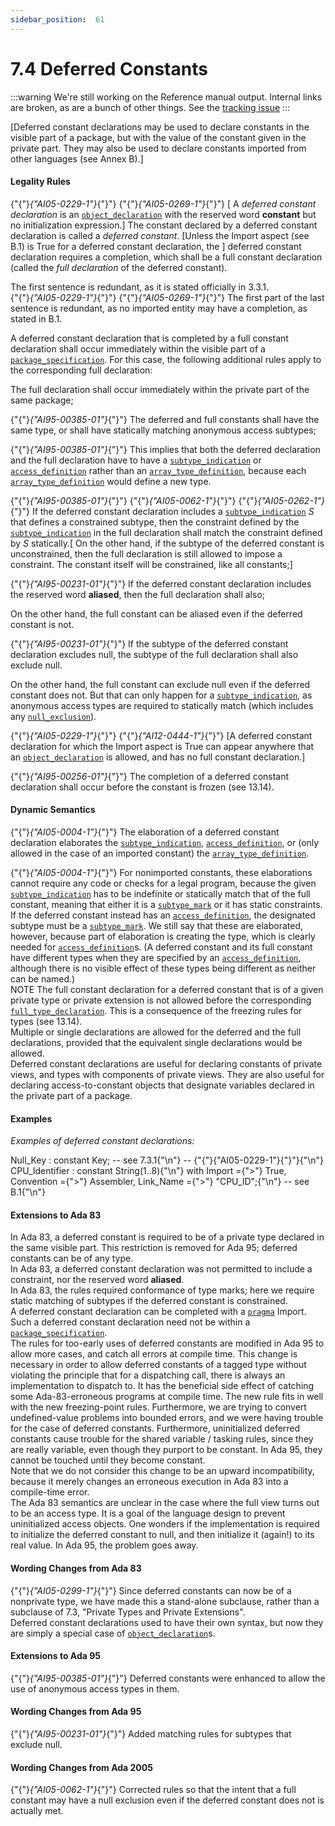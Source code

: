 ---
sidebar_position:  61
---

# 7.4 Deferred Constants

:::warning
We're still working on the Reference manual output.  Internal links are broken,
as are a bunch of other things.
See the [tracking issue](https://github.com/ada-lang-io/ada-lang-io/issues/20)
:::


<p>[Deferred constant declarations may be used to declare constants in the visible part of a package, but with the value of the constant given in the private part. They may also be used to declare constants imported from other languages (see Annex B).] <br /></p>


#### Legality Rules

<p>{"{"}<em>{"AI05-0229-1"}</em>{"}"} {"{"}<em>{"AI05-0269-1"}</em>{"}"} [ A <em>deferred constant declaration</em> is an <code><a href="../AA-3/AA-3.3#S0032">object_declaration</a></code> with the reserved word <strong>constant</strong> but no initialization expression.] The constant declared by a deferred constant declaration is called a <em>deferred constant</em>. [Unless the Import aspect (see B.1) is True for a deferred constant declaration, the ] deferred constant declaration requires a completion, which shall be a full constant declaration (called the <em>full declaration</em> of the deferred constant). <br /></p>

<Admonition type="aarm" aarm="proof" title="Proof: ">
<strong></strong>The first sentence is redundant, as it is stated officially in 3.3.1.<br /></Admonition>

<Admonition type="aarm" aarm="note" title="Note: ">
{"{"}<em>{"AI05-0229-1"}</em>{"}"} {"{"}<em>{"AI05-0269-1"}</em>{"}"} The first part of the last sentence is redundant, as no imported entity may have a completion, as stated in B.1. <br /></Admonition>

<p>A deferred constant declaration that is completed by a full constant declaration shall occur immediately within the visible part of a <code><a href="../AA-7/AA-7.1#S0230">package_specification</a></code>. For this case, the following additional rules apply to the corresponding full declaration: <br /></p>

<p>The full declaration shall occur immediately within the private part of the same package;<br /></p>

<p>{"{"}<em>{"AI95-00385-01"}</em>{"}"} The deferred and full constants shall have the same type, or shall have statically matching anonymous access subtypes; <br /></p>

<Admonition type="aarm" aarm="ramification" title="Ramification: ">
<strong></strong>{"{"}<em>{"AI95-00385-01"}</em>{"}"} This implies that both the deferred declaration and the full declaration have to have a <code><a href="../AA-3/AA-3.2#S0027">subtype_indication</a></code> or <code><a href="../AA-3/AA-3.10#S0084">access_definition</a></code> rather than an <code><a href="../AA-3/AA-3.6#S0051">array_type_definition</a></code>, because each <code><a href="../AA-3/AA-3.6#S0051">array_type_definition</a></code> would define a new type. <br /></Admonition>

<p>{"{"}<em>{"AI95-00385-01"}</em>{"}"} {"{"}<em>{"AI05-0062-1"}</em>{"}"} {"{"}<em>{"AI05-0262-1"}</em>{"}"} If the deferred constant declaration includes a <code><a href="../AA-3/AA-3.2#S0027">subtype_indication</a></code> <em>S</em> that defines a constrained subtype, then the constraint defined by the <code><a href="../AA-3/AA-3.2#S0027">subtype_indication</a></code> in the full declaration shall match the constraint defined by <em>S</em> statically.[ On the other hand, if the subtype of the deferred constant is unconstrained, then the full declaration is still allowed to impose a constraint. The constant itself will be constrained, like all constants;]<br /></p>

<p>{"{"}<em>{"AI95-00231-01"}</em>{"}"} If the deferred constant declaration includes the reserved word <strong>aliased</strong>, then the full declaration shall also; <br /></p>

<Admonition type="aarm" aarm="ramification" title="Ramification: ">
<strong></strong>On the other hand, the full constant can be aliased even if the deferred constant is not. <br /></Admonition>

<p>{"{"}<em>{"AI95-00231-01"}</em>{"}"} If the subtype of the deferred constant declaration excludes null, the subtype of the full declaration shall also exclude null. <br /></p>

<Admonition type="aarm" aarm="ramification" title="Ramification: ">
<strong></strong>On the other hand, the full constant can exclude null even if the deferred constant does not. But that can only happen for a <code><a href="../AA-3/AA-3.2#S0027">subtype_indication</a></code>, as anonymous access types are required to statically match (which includes any <code><a href="../AA-3/AA-3.10#S0083">null_exclusion</a></code>). <br /></Admonition>

<p>{"{"}<em>{"AI05-0229-1"}</em>{"}"} {"{"}<em>{"AI12-0444-1"}</em>{"}"} [A deferred constant declaration for which the Import aspect is True can appear anywhere that an <code><a href="../AA-3/AA-3.3#S0032">object_declaration</a></code> is allowed, and has no full constant declaration.]<br /></p>

<p>{"{"}<em>{"AI95-00256-01"}</em>{"}"} The completion of a deferred constant declaration shall occur before the constant is frozen (see 13.14).<br /></p>


#### Dynamic Semantics

<p>{"{"}<em>{"AI05-0004-1"}</em>{"}"} The elaboration of a deferred constant declaration elaborates the <code><a href="../AA-3/AA-3.2#S0027">subtype_indication</a></code>, <code><a href="../AA-3/AA-3.10#S0084">access_definition</a></code>, or (only allowed in the case of an imported constant) the <code><a href="../AA-3/AA-3.6#S0051">array_type_definition</a></code>. <br /></p>

<Admonition type="aarm" aarm="ramification" title="Ramification: ">
<strong></strong>{"{"}<em>{"AI05-0004-1"}</em>{"}"} For nonimported constants, these elaborations cannot require any code or checks for a legal program, because the given <code><a href="../AA-3/AA-3.2#S0027">subtype_indication</a></code> has to be indefinite or statically match that of the full constant, meaning that either it is a <code><a href="../AA-3/AA-3.2#S0028">subtype_mark</a></code> or it has static constraints. If the deferred constant instead has an <code><a href="../AA-3/AA-3.10#S0084">access_definition</a></code>, the designated subtype must be a <code><a href="../AA-3/AA-3.2#S0028">subtype_mark</a></code>. We still say that these are elaborated, however, because part of elaboration is creating the type, which is clearly needed for <code><a href="../AA-3/AA-3.10#S0084">access_definition</a></code>s. (A deferred constant and its full constant have different types when they are specified by an <code><a href="../AA-3/AA-3.10#S0084">access_definition</a></code>, although there is no visible effect of these types being different as neither can be named.) <br /></Admonition>

<Admonition type="aarm" aarm="note" title="Note: ">
NOTE   The full constant declaration for a deferred constant that is of a given private type or private extension is not allowed before the corresponding <code><a href="../AA-3/AA-3.2#S0024">full_type_declaration</a></code>. This is a consequence of the freezing rules for types (see 13.14). <br /></Admonition>

<Admonition type="aarm" aarm="ramification" title="Ramification: ">
<strong></strong>Multiple or single declarations are allowed for the deferred and the full declarations, provided that the equivalent single declarations would be allowed.<br /></Admonition>

<Admonition type="aarm" aarm="note" title="Note: ">
Deferred constant declarations are useful for declaring constants of private views, and types with components of private views. They are also useful for declaring access-to-constant objects that designate variables declared in the private part of a package. <br /></Admonition>


#### Examples

<p><em>Examples of deferred constant declarations:</em> <br /></p>

<CodeBlock>
Null_Key : constant Key;      -- see 7.3.1{"\n"}
--  {"{"}{"AI05-0229-1"}{"}"}{"\n"} CPU_Identifier : constant String(1..8){"\n"}   with Import ={">"} True, Convention ={">"} Assembler, Link_Name ={">"} "CPU_ID";{"\n"}                              -- see B.1{"\n"}

</CodeBlock>

#### Extensions to Ada 83

<Admonition type="aarm" aarm="note" title="Note: ">
In Ada 83, a deferred constant is required to be of a private type declared in the same visible part. This restriction is removed for Ada 95; deferred constants can be of any type.<br /></Admonition>

<Admonition type="aarm" aarm="note" title="Note: ">
In Ada 83, a deferred constant declaration was not permitted to include a constraint, nor the reserved word <strong>aliased</strong>.<br /></Admonition>

<Admonition type="aarm" aarm="note" title="Note: ">
In Ada 83, the rules required conformance of type marks; here we require static matching of subtypes if the deferred constant is constrained.<br /></Admonition>

<Admonition type="aarm" aarm="note" title="Note: ">
A deferred constant declaration can be completed with a <code><a href="../AA-2/AA-2.8#S0019">pragma</a></code> Import. Such a deferred constant declaration need not be within a <code><a href="../AA-7/AA-7.1#S0230">package_specification</a></code>.<br /></Admonition>

<Admonition type="aarm" aarm="note" title="Note: ">
The rules for too-early uses of deferred constants are modified in Ada 95 to allow more cases, and catch all errors at compile time. This change is necessary in order to allow deferred constants of a tagged type without violating the principle that for a dispatching call, there is always an implementation to dispatch to. It has the beneficial side effect of catching some Ada-83-erroneous programs at compile time. The new rule fits in well with the new freezing-point rules. Furthermore, we are trying to convert undefined-value problems into bounded errors, and we were having trouble for the case of deferred constants. Furthermore, uninitialized deferred constants cause trouble for the shared variable / tasking rules, since they are really variable, even though they purport to be constant. In Ada 95, they cannot be touched until they become constant.<br /></Admonition>

<Admonition type="aarm" aarm="note" title="Note: ">
Note that we do not consider this change to be an upward incompatibility, because it merely changes an erroneous execution in Ada 83 into a compile-time error.<br /></Admonition>

<Admonition type="aarm" aarm="note" title="Note: ">
The Ada 83 semantics are unclear in the case where the full view turns out to be an access type. It is a goal of the language design to prevent uninitialized access objects. One wonders if the implementation is required to initialize the deferred constant to null, and then initialize it (again!) to its real value. In Ada 95, the problem goes away. <br /></Admonition>


#### Wording Changes from Ada 83

<Admonition type="aarm" aarm="note" title="Note: ">
{"{"}<em>{"AI05-0299-1"}</em>{"}"} Since deferred constants can now be of a nonprivate type, we have made this a stand-alone subclause, rather than a subclause of 7.3, "Private Types and Private Extensions".<br /></Admonition>

<Admonition type="aarm" aarm="note" title="Note: ">
Deferred constant declarations used to have their own syntax, but now they are simply a special case of <code><a href="../AA-3/AA-3.3#S0032">object_declaration</a></code>s. <br /></Admonition>


#### Extensions to Ada 95

<Admonition type="aarm" aarm="note" title="Note: ">
{"{"}<em>{"AI95-00385-01"}</em>{"}"} Deferred constants were enhanced to allow the use of anonymous access types in them. <br /></Admonition>


#### Wording Changes from Ada 95

<Admonition type="aarm" aarm="note" title="Note: ">
{"{"}<em>{"AI95-00231-01"}</em>{"}"} Added matching rules for subtypes that exclude null. <br /></Admonition>


#### Wording Changes from Ada 2005

<Admonition type="aarm" aarm="correction" title="Correction:">
{"{"}<em>{"AI05-0062-1"}</em>{"}"} <strong></strong> Corrected rules so that the intent that a full constant may have a null exclusion even if the deferred constant does not is actually met. <br /></Admonition>

